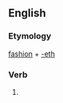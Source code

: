 ==English==

===Etymology===
[[fashion]] + [[-eth]]

===Verb===
{{infl|en|verb form}}

# {{archaic third-person singular of|fashion}}